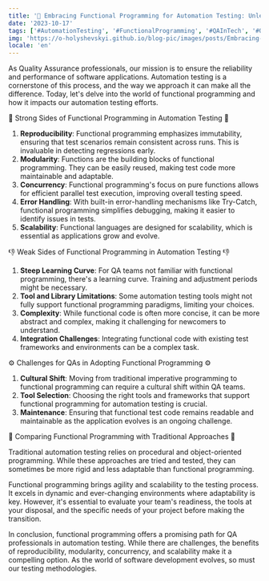 ```yaml
---
title: '🚀 Embracing Functional Programming for Automation Testing: Unleashing New Possibilities 🚀'
date: '2023-10-17'
tags: ['#AutomationTesting', '#FunctionalProgramming', '#QAInTech', '#QA', '#SoftwareTesting']
img: 'https://o-holyshevskyi.github.io/blog-pic/images/posts/Embracing-Functional-Programming.png'
locale: 'en'
---
```


As Quality Assurance professionals, our mission is to ensure the reliability and performance of software applications. Automation testing is a cornerstone of this process, 
and the way we approach it can make all the difference. Today, let's delve into the world of functional programming and how it impacts our automation testing efforts.

🌟 Strong Sides of Functional Programming in Automation Testing 🌟

1. **Reproducibility**: Functional programming emphasizes immutability, ensuring that test scenarios remain consistent across runs. This is invaluable in detecting regressions early.
2. **Modularity**: Functions are the building blocks of functional programming. They can be easily reused, making test code more maintainable and adaptable.
3. **Concurrency**: Functional programming's focus on pure functions allows for efficient parallel test execution, improving overall testing speed.
4. **Error Handling**: With built-in error-handling mechanisms like Try-Catch, functional programming simplifies debugging, making it easier to identify issues in tests.
5. **Scalability**: Functional languages are designed for scalability, which is essential as applications grow and evolve.

👎 Weak Sides of Functional Programming in Automation Testing 👎

1. **Steep Learning Curve**: For QA teams not familiar with functional programming, there's a learning curve. Training and adjustment periods might be necessary.
2. **Tool and Library Limitations**: Some automation testing tools might not fully support functional programming paradigms, limiting your choices.
3. **Complexity**: While functional code is often more concise, it can be more abstract and complex, making it challenging for newcomers to understand.
4. **Integration Challenges**: Integrating functional code with existing test frameworks and environments can be a complex task.

⚙️ Challenges for QAs in Adopting Functional Programming ⚙️

1. **Cultural Shift**: Moving from traditional imperative programming to functional programming can require a cultural shift within QA teams.
2. **Tool Selection**: Choosing the right tools and frameworks that support functional programming for automation testing is crucial.
3. **Maintenance**: Ensuring that functional test code remains readable and maintainable as the application evolves is an ongoing challenge.

🔄 Comparing Functional Programming with Traditional Approaches 🔄

Traditional automation testing relies on procedural and object-oriented programming. While these approaches are tried 
and tested, they can sometimes be more rigid and less adaptable than functional programming.

Functional programming brings agility and scalability to the testing process. It excels in dynamic and ever-changing environments where adaptability is key. 
However, it's essential to evaluate your team's readiness, the tools at your disposal, and the specific needs of your project before making the transition.

In conclusion, functional programming offers a promising path for QA professionals in automation testing. While there are challenges, the benefits of reproducibility, 
modularity, concurrency, and scalability make it a compelling option. As the world of software development evolves, so must our testing methodologies.
